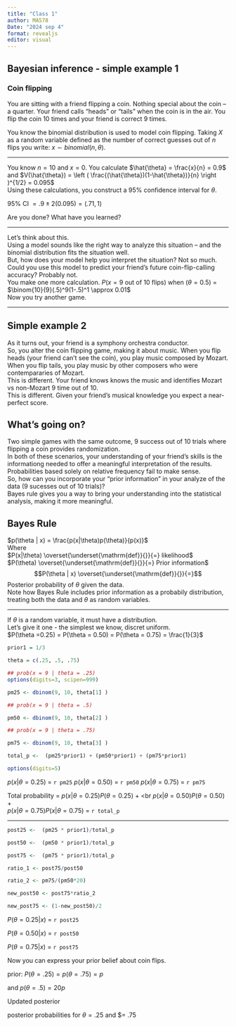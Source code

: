 ```yaml
---
title: "Class 1"
author: MA578
Date: "2024 sep 4"
format: revealjs
editor: visual
---
```


## Bayesian inference - simple example 1

### Coin flipping

You are sitting with a friend flipping a coin. Nothing special about the coin -- a quarter. Your friend calls "heads" or "tails" when the coin is in the air. You flip the coin 10 times and your friend is correct 9 times.

You know the binomial distribution is used to model coin flipping. Taking $X$ as a random variable defined as the number of correct guesses out of $n$ flips you write: $x \sim binomial(n,\theta)$.

------------------------------------------------------------------------

You know $n=10$ and $x=0$. You calculate $\hat{\theta} = \frac{x}{n} = 0.9$ <br> and $V(\hat{\theta}) = \left ( \frac{(\hat{\theta})(1-\hat{\theta})}{n} \right )^{1/2} = 0.095$ <br> Using these calculations, you construct a 95% confidence interval for $\theta$.

95% CI $= .9 \pm 2(0.095) = (.71, 1)$

Are you done? What have you learned?

------------------------------------------------------------------------

Let's think about this. <br> Using a model sounds like the right way to analyze this situation -- and the binomial distribution fits the situation well. <br> But, how does your model help you interpret the situation? Not so much. <br> Could you use this model to predict your friend's future coin-flip-calling accuracy? Probably not. <br> You make one more calculation. $P(x = \text{9 out of 10 flips})$ when $(\theta = 0.5)$ = $\binom{10}{9}(.5)^9(1-.5)^1 \approx 0.01$ <br> Now you try another game.

------------------------------------------------------------------------

## Simple example 2

As it turns out, your friend is a symphony orchestra conductor. <br> So, you alter the coin flipping game, making it about music. When you flip heads (your friend can't see the coin), you play music composed by Mozart. When you flip tails, you play music by other composers who were contempararies of Mozart. <br> This is different. Your friend knows knows the music and identifies Mozart vs non-Mozart 9 time out of 10. <br> This is different. Given your friend's musical knowledge you expect a near-perfect score.

## What's going on?

Two simple games with the same outcome, 9 success out of 10 trials where flipping a coin provides randomization. <br> In both of these scenarios, your understanding of your friend's skills is the informationg needed to offer a meaningful interpretation of the results. Probabilities based solely on relative frequency fail to make sense. <br> So, how can you incorporate your "prior information" in your analyze of the data (9 sucesses out of 10 trials)? <br> Bayes rule gives you a way to bring your understanding into the statistical analysis, making it more meaningful.

## Bayes Rule

$p(\theta | x) = \frac{p(x|\theta)p(\theta)}{p(x)}$ <br> Where<br> $P(x|\theta) \overset{\underset{\mathrm{def}}{}}{=} likelihood$ <br> $P(\theta) \overset{\underset{\mathrm{def}}{}}{=} Prior information$ <br> $$P(\theta | x) \overset{\underset{\mathrm{def}}{}}{=}$$ Posterior probability of $\theta$ given the data. <br> Note how Bayes Rule includes prior information as a probabily distribution, treating both the data and $\theta$ as random variables.

------------------------------------------------------------------------

If $\theta$ is a random variable, it must have a distribution.<br> Let's give it one - the simplest we know, discret uniform. <br> $P(\theta =0.25) = P(\theta = 0.50) = P(\theta = 0.75) =  \frac{1}{3}$

```r
prior1 = 1/3

theta = c(.25, .5, .75)

## prob(x = 9 | theta = .25)
options(digits=3, scipen=999)

pm25 <- dbinom(9, 10, theta[1] )

## prob(x = 9 | theta = .5)

pm50 <- dbinom(9, 10, theta[2] )

## prob(x = 9 | theta = .75)

pm75 <- dbinom(9, 10, theta[3] )

total_p <-  (pm25*prior1) + (pm50*prior1) + (pm75*prior1)

options(digits=5)

```

$p(x|\theta = 0.25)$ = `r pm25` $p(x|\theta = 0.50)$ = `r pm50` $p(x|\theta = 0.75)$ = `r pm75` <br>

Total probability = $p(x|\theta = 0.25)P(\theta = 0.25)$ + \<br $p(x|\theta = 0.50)P(\theta = 0.50)$ + <br> $p(x|\theta = 0.75)P(x|\theta = 0.75)$ = `r total_p`

------------------------------------------------------------------------

```r
post25 <-  (pm25 * prior1)/total_p

post50 <-  (pm50 * prior1)/total_p

post75 <-  (pm75 * prior1)/total_p

ratio_1 <- post75/post50

ratio_2 <- pm75/(pm50*20)

new_post50 <- post75*ratio_2

new_post75 <- (1-new_post50)/2

```

$P(\theta = 0.25 | x)$ = `r post25`

$P(\theta = 0.50| x)$ = `r post50`

$P(\theta = 0.75 | x)$ = `r post75`

Now you can express your prior belief about coin flips.

prior: $P(\theta = .25) = p(\theta = .75) = p$

and $p(\theta = .5) = 20p$

Updated posterior

posterior probabilities for $\theta = .25$ and \$\theta = .75
